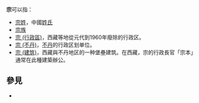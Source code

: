 '''宗'''可以指：
* [[宗姓|宗姓]]，中國[[姓氏|姓氏]]
* [[宗族|宗族]]
* [[宗_(行政區)|宗 (行政區)]]，西藏等地從元代到1960年廢除的行政区。
* [[宗_(不丹)|宗 (不丹)]]，[[不丹|不丹]]的行政区划单位。
* [[宗_(建筑)|宗 (建筑)]]，西藏與不丹地区的一种堡壘建筑。在西藏，宗的行政長官「宗本」通常在此種建築辦公。

== 參見 ==
* {{Lookfrom}}

{{disambig|Z|cat=一字消歧義}}